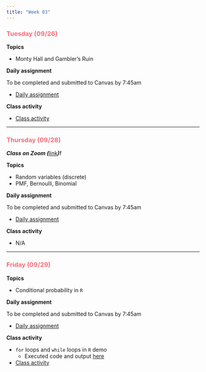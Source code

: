 ```yaml
---
title: "Week 03"
---
```


::: {style="color: #F66D7A"}
### Tuesday (09/26)
:::

**Topics**

-   Monty Hall and Gambler's Ruin

**Daily assignment**

To be completed and submitted to Canvas by 7:45am

-   [Daily assignment](daily/DA_06.pdf)

**Class activity**

-   [Class activity](class/CA_06.pdf)

------------------------------------------------------------------------

::: {style="color: #F66D7A"}
### Thursday (09/28)
:::

***Class on Zoom (***[link](https://middlebury.zoom.us/j/92372726849?pwd=bTI3Sk9WcTN2K1o4ODRKZGpxbklSQT09)***)!***

**Topics**

-   Random variables (discrete)
-   PMF, Bernoulli, Binomial

**Daily assignment**

To be completed and submitted to Canvas by 7:45am

-   [Daily assignment](daily/DA_07.pdf)

**Class activity**

-   N/A

------------------------------------------------------------------------

::: {style="color: #F66D7A"}
### Friday (09/29)
:::

**Topics**

-   Conditional probability in `R`

**Daily assignment**

To be completed and submitted to Canvas by 7:45am

-   [Daily assignment](daily/DA_08.pdf)

**Class activity**

-   `for` loops and `while` loops in `R` demo
    -   Executed code and output [here](files/cond_prob_R.pdf)
-   [Class activity](class/CA_08.pdf)
